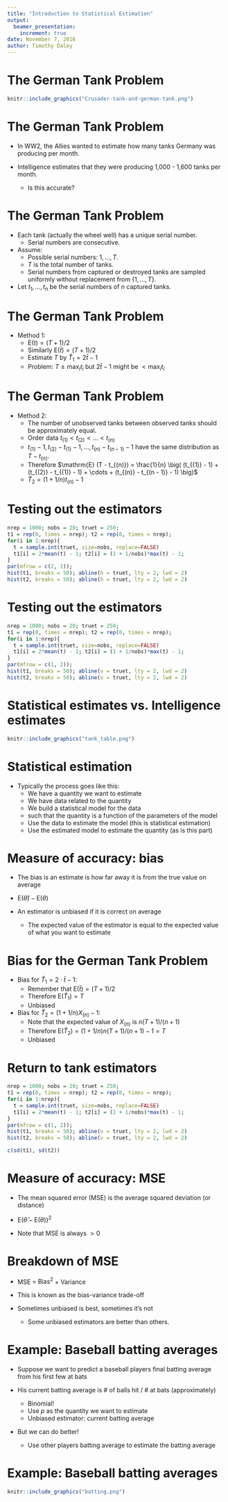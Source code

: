 ```yaml
---
title: "Introduction to Statistical Estimation"
output:
  beamer_presentation:
    increment: true
date: November 7, 2016
author: Timothy Daley
---
```


# The German Tank Problem


```r
knitr::include_graphics("Crusader-tank-and-german-tank.png")
```


# The German Tank Problem

- In WW2, the Allies wanted to estimate how many tanks Germany was producing per month.

- Intelligence estimates that they were producing 1,000 - 1,600 tanks per month.  
    - Is this accurate?
    
# The German Tank Problem

- Each tank (actually the wheel well) has a unique serial number.
    - Serial numbers are consecutive.
    
- Assume:
    - Possible serial numbers: $1, \ldots, T$.  
    - $T$ is the total number of tanks.
    - Serial numbers from captured or destroyed tanks are sampled uniformly without replacement from $\{1, \ldots, T \}$.
    
- Let $t_{1}, \ldots, t_{n}$ be the serial numbers of $n$ captured tanks.

# The German Tank Problem

- Method 1:
    - $\mathrm{E} (t)  = (T + 1)/2$
    - Similarly $\mathrm{E}(\bar{t}) = (T + 1)/2$
    - Estimate $T$ by $\hat{T}_{1} = 2 \bar{t} - 1$
    - Problem: $T \geq \max_{i} t_{i}$ but $2 \bar{t} - 1$ might be $< \max_{i} t_{i}$


# The German Tank Problem

- Method 2:
    - The number of unobserved tanks between observed tanks should be approximately equal.
    - Order data $t_{(1)} < t_{(2)} < \ldots < t_{(n)}$
    - $t_{(1)} - 1, t_{(2)} - t_{(1)} - 1, \ldots, t_{(n)} - t_{(n - 1)} - 1$ have the same distribution as $T - t_{(n)}$.
    - Therefore $\mathrm{E} (T - t_{(n)}) = \frac{1}{n} \big( (t_{(1)} - 1) + (t_{(2)} - t_{(1)} - 1) + \cdots + (t_{(n)} - t_{(n - 1)} - 1) \big)$
    - $\hat{T}_{2} = (1 + 1/n) t_{(n)} - 1$
  
# Testing out the estimators

```r
nrep = 1000; nobs = 20; truet = 250;
t1 = rep(0, times = nrep); t2 = rep(0, times = nrep);
for(i in 1:nrep){
  t = sample.int(truet, size=nobs, replace=FALSE)
  t1[i] = 2*mean(t) - 1; t2[i] = (1 + 1/nobs)*max(t) - 1;
}
par(mfrow = c(2, 1)); 
hist(t1, breaks = 50); abline(h = truet, lty = 2, lwd = 2)
hist(t2, breaks = 50); abline(h = truet, lty = 2, lwd = 2)
```

# Testing out the estimators

```r
nrep = 1000; nobs = 20; truet = 250;
t1 = rep(0, times = nrep); t2 = rep(0, times = nrep);
for(i in 1:nrep){
  t = sample.int(truet, size=nobs, replace=FALSE)
  t1[i] = 2*mean(t) - 1; t2[i] = (1 + 1/nobs)*max(t) - 1;
}
par(mfrow = c(1, 2)); 
hist(t1, breaks = 50); abline(v = truet, lty = 2, lwd = 2)
hist(t2, breaks = 50); abline(v = truet, lty = 2, lwd = 2)
```

    
# Statistical estimates vs. Intelligence estimates

```r
knitr::include_graphics("tank_table.png")
```

# Statistical estimation

- Typically the process goes like this:
    - We have a quantity we want to estimate
    - We have data related to the quantity
    - We build a statistical model for the data
    - such that the quantity is a function of the parameters of the model
    - Use the data to estimate the model (this is statistical estimation)
    - Use the estimated model to estimate the quantity (as is this part)
    
    
# Measure of accuracy: bias

- The bias is an estimate is how far away it is from the true value on average

- $\mathrm{E} \big( \hat{\theta} \big) - \mathrm{E}(\theta)$

- An estimator is unbiased if it is correct on average
    - The expected value of the estimator is equal to the expected value of what you want to estimate
    
# Bias for the German Tank Problem

- Bias for $\hat{T}_{1} = 2 \cdot \bar{t} - 1$: 
    - Remember that $\mathrm{E}(\bar{t}) = (T + 1)/2$
    - Therefore $\mathrm{E}(\hat{T}_{1}) = T$
    - Unbiased
    
- Bias for $\hat{T}_{2} = (1 + 1/n) X_{(n)} - 1$:
    - Note that the expected value of $X_{(n)}$ is $n (T + 1) / (n + 1)$
    - Therefore $\mathrm{E} (\hat{T}_{2}) = (1 + 1/n) n (T + 1)/ (n+ 1) - 1 = T$
    - Unbiased
    
# Return to tank estimators

```r
nrep = 1000; nobs = 20; truet = 250;
t1 = rep(0, times = nrep); t2 = rep(0, times = nrep);
for(i in 1:nrep){
  t = sample.int(truet, size=nobs, replace=FALSE)
  t1[i] = 2*mean(t) - 1; t2[i] = (1 + 1/nobs)*max(t) - 1;
}
par(mfrow = c(1, 2)); 
hist(t1, breaks = 50); abline(v = truet, lty = 2, lwd = 2)
hist(t2, breaks = 50); abline(v = truet, lty = 2, lwd = 2)
```

```r
c(sd(t1), sd(t2))
```
    
# Measure of accuracy: MSE

- The mean squared error (MSE) is the average squared deviation (or distance)

- $\mathrm{E} \big( \hat{\theta} - \mathrm{E} (\theta) \big)^{2}$

- Note that MSE is always $> 0$

# Breakdown of MSE

- MSE = $\text{Bias}^{2}$ + Variance

- This is known as the bias-variance trade-off

- Sometimes unbiased is best, sometimes it's not
    -  Some unbiased estimators are better than others.

# Example: Baseball batting averages

- Suppose we want to predict a baseball players final batting average from his first few at bats

- His current batting average is \# of balls hit / \# at bats (approximately)
    - Binomial!
    - Use $p$ as the quantity we want to estimate
    - Unbiased estimator: current batting average
    
- But we can do better!
    - Use other players batting average to estimate the batting average
    
# Example: Baseball batting averages

```r
knitr::include_graphics("batting.png")
```
